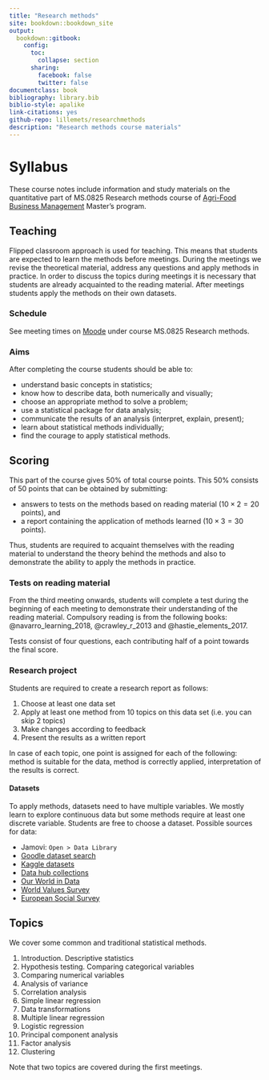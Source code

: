 ```yaml
---
title: "Research methods"
site: bookdown::bookdown_site
output: 
  bookdown::gitbook:
    config:
      toc:
        collapse: section
      sharing:
        facebook: false
        twitter: false
documentclass: book
bibliography: library.bib
biblio-style: apalike
link-citations: yes
github-repo: lillemets/researchmethods
description: "Research methods course materials"
---
```


# Syllabus

These course notes include information and study materials on the quantitative part of MS.0825 Research methods course of [Agri-Food Business Management](https://www.emu.ee/en/admissions/agri-food-business-management/) Master's program.

## Teaching

Flipped classroom approach is used for teaching. This means that students are expected to learn the methods before meetings. During the meetings we revise the theoretical material, address any questions and apply methods in practice. In order to discuss the topics during meetings it is necessary that students are already acquainted to the reading material. After meetings students apply the methods on their own datasets.

### Schedule

See meeting times on [Moode](https://moodle.edu.ee/) under course MS.0825 Research methods.

### Aims

After completing the course students should be able to:

- understand basic concepts in statistics;  
- know how to describe data, both numerically and visually;   
- choose an appropriate method to solve a problem;  
- use a statistical package for data analysis;  
- communicate the results of an analysis (interpret, explain, present);  
- learn about statistical methods individually;   
- find the courage to apply statistical methods.

## Scoring

This part of the course gives 50% of total course points. This 50% consists of 50 points that can be obtained by submitting:

- answers to tests on the methods based on reading material ($10 \times 2 = 20$ points), and
- a report containing the application of methods learned  ($10 \times 3 = 30$ points).

Thus, students are required to acquaint themselves with the reading material to understand the theory behind the methods and also to demonstrate the ability to apply the methods in practice.

### Tests on reading material

From the third meeting onwards, students will complete a test during the beginning of each meeting to demonstrate their understanding of the reading material. Compulsory reading is from the following books: @navarro_learning_2018, @crawley_r_2013 and @hastie_elements_2017.

Tests consist of four questions, each contributing half of a point towards the final score.

### Research project

Students are required to create a research report as follows:

1. Choose at least one data set
2. Apply at least one method from 10 topics on this data set (i.e. you can skip 2 topics)
3. Make changes according to feedback
4. Present the results as a written report

In case of each topic, one point is assigned for each of the following: method is suitable for the data, method is correctly applied, interpretation of the results is correct.

#### Datasets

To apply methods, datasets need to have multiple variables. We mostly learn to explore continuous data but some methods require at least one discrete variable. Students are free to choose a dataset. Possible sources for data:

- Jamovi: `Open > Data Library`
- [Goodle dataset search](https://datasetsearch.research.google.com/)
- [Kaggle datasets](https://www.kaggle.com/datasets)
- [Data hub collections](https://datahub.io/collections)
- [Our World in Data](https://ourworldindata.org/)
- [World Values Survey](https://www.worldvaluessurvey.org/)
- [European Social Survey](https://www.europeansocialsurvey.org/data/)

## Topics

We cover some common and traditional statistical methods.

1. Introduction. Descriptive statistics
2. Hypothesis testing. Comparing categorical variables
3. Comparing numerical variables
4. Analysis of variance
5. Correlation analysis
6. Simple linear regression
7. Data transformations
8. Multiple linear regression
9. Logistic regression
10. Principal component analysis
11. Factor analysis
12. Clustering

Note that two topics are covered during the first meetings.